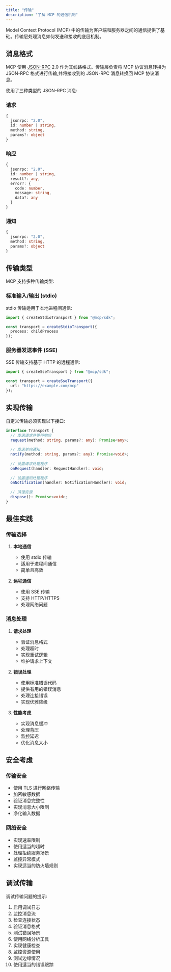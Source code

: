 ```yaml
---
title: "传输"
description: "了解 MCP 的通信机制"
---
```


Model Context Protocol (MCP) 中的传输为客户端和服务器之间的通信提供了基础。传输层处理消息如何发送和接收的底层机制。

## 消息格式

MCP 使用 [JSON-RPC](https://www.jsonrpc.org/) 2.0 作为其线路格式。传输层负责将 MCP 协议消息转换为 JSON-RPC 格式进行传输,并将接收到的 JSON-RPC 消息转换回 MCP 协议消息。

使用了三种类型的 JSON-RPC 消息:

### 请求
```typescript
{
  jsonrpc: "2.0",
  id: number | string,
  method: string,
  params?: object
}
```

### 响应
```typescript
{
  jsonrpc: "2.0",
  id: number | string,
  result?: any,
  error?: {
    code: number,
    message: string,
    data?: any
  }
}
```

### 通知
```typescript
{
  jsonrpc: "2.0",
  method: string,
  params?: object
}
```

## 传输类型

MCP 支持多种传输类型:

### 标准输入/输出 (stdio)

stdio 传输适用于本地进程间通信:

```typescript
import { createStdioTransport } from "@mcp/sdk";

const transport = createStdioTransport({
  process: childProcess
});
```

### 服务器发送事件 (SSE)

SSE 传输支持基于 HTTP 的远程通信:

```typescript
import { createSseTransport } from "@mcp/sdk";

const transport = createSseTransport({
  url: "https://example.com/mcp"
});
```

## 实现传输

自定义传输必须实现以下接口:

```typescript
interface Transport {
  // 发送请求并等待响应
  request(method: string, params?: any): Promise<any>;
  
  // 发送单向通知
  notify(method: string, params?: any): Promise<void>;
  
  // 设置请求处理程序
  onRequest(handler: RequestHandler): void;
  
  // 设置通知处理程序
  onNotification(handler: NotificationHandler): void;
  
  // 清理资源
  dispose(): Promise<void>;
}
```

## 最佳实践

### 传输选择

1. **本地通信**
   - 使用 stdio 传输
   - 适用于进程间通信
   - 简单且高效

2. **远程通信**
   - 使用 SSE 传输
   - 支持 HTTP/HTTPS
   - 处理网络问题

### 消息处理

1. **请求处理**
   - 验证消息格式
   - 处理超时
   - 实现重试逻辑
   - 维护请求上下文

2. **错误处理**
   - 使用标准错误代码
   - 提供有用的错误消息
   - 处理连接错误
   - 实现优雅降级

3. **性能考虑**
   - 实现消息缓冲
   - 处理背压
   - 监控延迟
   - 优化消息大小

## 安全考虑

### 传输安全
- 使用 TLS 进行网络传输
- 加密敏感数据
- 验证消息完整性
- 实现消息大小限制
- 净化输入数据

### 网络安全
- 实现速率限制
- 使用适当的超时
- 处理拒绝服务场景
- 监控异常模式
- 实现适当的防火墙规则

## 调试传输

调试传输问题的提示:

1. 启用调试日志
2. 监控消息流
3. 检查连接状态
4. 验证消息格式
5. 测试错误场景
6. 使用网络分析工具
7. 实现健康检查
8. 监控资源使用
9. 测试边缘情况
10. 使用适当的错误跟踪 